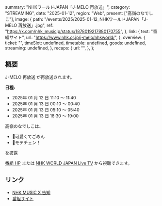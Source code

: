   summary: "NHKワールドJAPAN「J-MELO 再放送」",
  category: "STREAMING",
  date: "2025-01-12",
  region: "Web",
  present: ["高嶺のなでしこ"],
  image: {
    path: "/events/2025/2025-01-12_NHKワールドJAPAN「J-MELO 再放送」.jpg",
    ref: "https://x.com/nhk_musicjp/status/1878019217880170755",
  },
  link: {
    text: "番組サイト",
    url: "https://www.nhk.or.jp/j-melo/nhkworld/",
  },
  overview: {
    ticket: "",
    timeSlot: undefined,
    timetable: undefined,
    goods: undefined,
    streaming: undefined,
  },
  recaps: {
    url: "",
  },
};

## 概要

J-MELO 再放送 が再放送されます。

**日程:**

- 2025年 01 月 12 日 11:10 〜 11:40
- 2025年 01 月 13 日 00:10 〜 00:40
- 2025年 01 月 13 日 05:10 〜 05:40
- 2025年 01 月 13 日 18:30 〜 19:00

高嶺のなでしこは、

- 🎵可愛くてごめん
- 🎵モテチェン！

を披露

[番組 HP](https://www.nhk.or.jp/j-melo/nhkworld/) または [NHK WORLD JAPAN Live TV](https://www3.nhk.or.jp/nhkworld/en/live/) から視聴できます。

## リンク

- [NHK MUSIC X 告知](https://x.com/nhk_musicjp/status/1878019217880170755)
- [番組サイト](https://www.nhk.or.jp/j-melo/nhkworld/)
